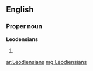 ==English==

===Proper noun===
'''Leodensians'''

# {{plural of|Leodensian}}

[[ar:Leodiensians]]
[[mg:Leodiensians]]